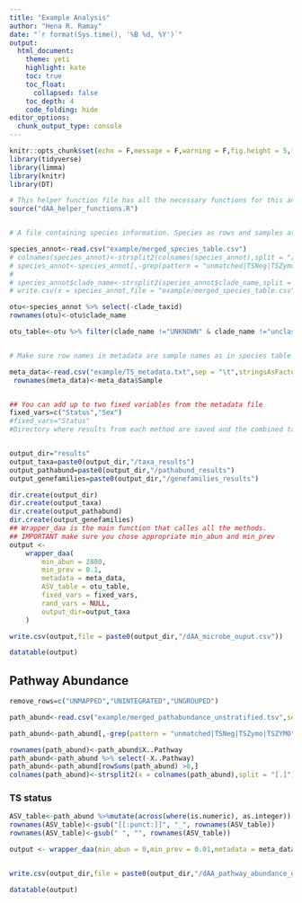 ```yaml
---
title: "Example Analysis"
author: "Hena R. Ramay"
date: "`r format(Sys.time(), '%B %d, %Y')`"
output: 
  html_document:
    theme: yeti
    highlight: kate
    toc: true
    toc_float: 
      collapsed: false
    toc_depth: 4
    code_folding: hide
editor_options: 
  chunk_output_type: console
---
```


```r
knitr::opts_chunk$set(echo = F,message = F,warning = F,fig.height = 5,fig.width = 7)
library(tidyverse)
library(limma)
library(knitr)
library(DT)

# This helper function file has all the necessary functions for this analysis
source("dAA_helper_functions.R")


# A file containing species information. Species as rows and samples as columns

species_annot<-read.csv("example/merged_species_table.csv")
# colnames(species_annot)<-strsplit2(colnames(species_annot),split = "[.]")[,1]
# species_annot<-species_annot[,-grep(pattern = "unmatched|TSNeg|TSZymo|TSZYMO",x = colnames(species_annot))]
# 
# species_annot$clade_name<-strsplit2(species_annot$clade_name,split = "[|]")[,7]
# write.csv(x = species_annot,file = "example/merged_species_table.csv",row.names = F)

otu<-species_annot %>% select(-clade_taxid)
rownames(otu)<-otu$clade_name

otu_table<-otu %>% filter(clade_name !="UNKNOWN" & clade_name !="unclassified") %>% select(-clade_name)


# Make sure row names in metadata are sample names as in species table

meta_data<-read.csv("example/TS_metadata.txt",sep = "\t",stringsAsFactors = T)
 rownames(meta_data)<-meta_data$Sample


## You can add up to two fixed variables from the metadata file
fixed_vars=c("Status","Sex")
#fixed_vars="Status"
#Directory where results from each method are saved and the combined tables are saved too.


output_dir="results"
output_taxa=paste0(output_dir,"/taxa_results")
output_pathabund=paste0(output_dir,"/pathabund_results")
output_genefamilies=paste0(output_dir,"/genefamilies_results")

dir.create(output_dir)
dir.create(output_taxa)
dir.create(output_pathabund)
dir.create(output_genefamilies)
## Wrapper_daa is the main function that calles all the methods. 
## IMPORTANT make sure you chose appropriate min_abun and min_prev
output <-
    wrapper_daa(
        min_abun = 2800,
        min_prev = 0.1,
        metadata = meta_data,
        ASV_table = otu_table,
        fixed_vars = fixed_vars,
        rand_vars = NULL,
        output_dir=output_taxa
    )

write.csv(output,file = paste0(output_dir,"/dAA_microbe_ouput.csv"))


```



```r
datatable(output)
```



## Pathway Abundance

```r


remove_rows=c("UNMAPPED","UNINTEGRATED","UNGROUPED")

path_abund<-read.csv("example/merged_pathabundance_unstratified.tsv",sep="\t") %>% filter(!(X..Pathway %in% remove_rows) )

path_abund<-path_abund[,-grep(pattern = "unmatched|TSNeg|TSZymo|TSZYMO",x = colnames(path_abund))]

rownames(path_abund)<-path_abund$X..Pathway
path_abund<-path_abund %>% select(-X..Pathway)
path_abund<-path_abund[rowSums(path_abund) >0,]
colnames(path_abund)<-strsplit2(x = colnames(path_abund),split = "[.]")[,1]


```

### TS status

```r
ASV_table<-path_abund %>%mutate(across(where(is.numeric), as.integer))
rownames(ASV_table)<-gsub("[[:punct:]]", "_", rownames(ASV_table))
rownames(ASV_table)<-gsub(" ", "", rownames(ASV_table))

output <- wrapper_daa(min_abun = 0,min_prev = 0.01,metadata = meta_data,ASV_table,fixed_vars = fixed_vars,rand_vars=NULL,output_dir = output_pathabund)


write.csv(output_dir,file = paste0(output_dir,"/dAA_pathway_abundance_output.csv"))

```

```r
datatable(output)
```
